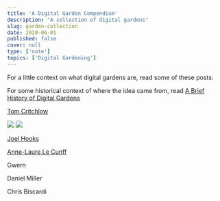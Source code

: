 ```yaml
---
title: 'A Digital Garden Compendium'
description: "A collection of digital gardens"
slug: garden-collection
date: 2020-06-01
published: false
cover: null
type: ['note']
topics: ['Digital Gardening']
---
```


For a little context on what digital gardens are, read some of these posts:
<!-- 
<LinkCard to='' />
<LinkCard to='' />
<LinkCard to='' />
<LinkCard to='' /> -->

For some historical context of where the idea came from, read [A Brief History of Digital Gardens](/garden-history)

<a href="https://tomcritchlow.com/wiki/">Tom Critchlow</a>

<ImageFrame>

<Image src="tom1.png" />

</ImageFrame>

<ImageFrame>

<Image src="tom2.png" />

</ImageFrame>


[Joel Hooks]()



[Anne-Laure Le Cunff]()

Gwern

Daniel Miller

Chris Biscardi

